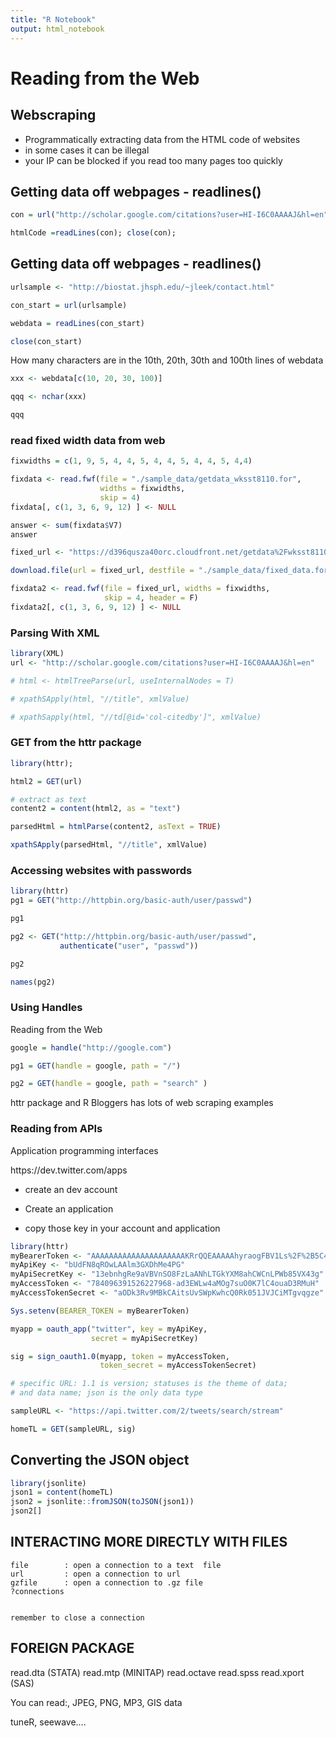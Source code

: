 ```yaml
---
title: "R Notebook"
output: html_notebook
---
```


# Reading from the Web

## Webscraping

* Programmatically extracting data from the HTML code of websites
* in some cases it can be illegal
* your IP can be blocked if you read too many pages too quickly

## Getting data off webpages - readlines()

```r
con = url("http://scholar.google.com/citations?user=HI-I6C0AAAAJ&hl=en")

htmlCode =readLines(con); close(con);
```

## Getting data off webpages - readlines()
```r
urlsample <- "http://biostat.jhsph.edu/~jleek/contact.html"

con_start = url(urlsample)

webdata = readLines(con_start)

close(con_start)
```

How many characters are in the 10th, 20th, 30th and 100th lines of webdata

```r
xxx <- webdata[c(10, 20, 30, 100)]

qqq <- nchar(xxx)

qqq
```

### read fixed width data from web
```r
fixwidths = c(1, 9, 5, 4, 4, 5, 4, 4, 5, 4, 4, 5, 4,4)

fixdata <- read.fwf(file = "./sample_data/getdata_wksst8110.for", 
                    widths = fixwidths, 
                    skip = 4)
fixdata[, c(1, 3, 6, 9, 12) ] <- NULL

answer <- sum(fixdata$V7)
answer
```

```r
fixed_url <- "https://d396qusza40orc.cloudfront.net/getdata%2Fwksst8110.for"

download.file(url = fixed_url, destfile = "./sample_data/fixed_data.for")

fixdata2 <- read.fwf(file = fixed_url, widths = fixwidths,
                     skip = 4, header = F)
fixdata2[, c(1, 3, 6, 9, 12) ] <- NULL
```



### Parsing With XML
```r
library(XML)
url <- "http://scholar.google.com/citations?user=HI-I6C0AAAAJ&hl=en"

# html <- htmlTreeParse(url, useInternalNodes = T)
```

```r
# xpathSApply(html, "//title", xmlValue)
```
```r
# xpathSapply(html, "//td[@id='col-citedby']", xmlValue)
```

### GET from the httr package
```r
library(httr); 

html2 = GET(url)

# extract as text
content2 = content(html2, as = "text")

parsedHtml = htmlParse(content2, asText = TRUE)
```


```r
xpathSApply(parsedHtml, "//title", xmlValue)
```


### Accessing websites with passwords
```r
library(httr)
pg1 = GET("http://httpbin.org/basic-auth/user/passwd")

pg1
```

```r
pg2 <- GET("http://httpbin.org/basic-auth/user/passwd",
           authenticate("user", "passwd"))

pg2
```
```r
names(pg2)
```

### Using Handles

Reading from the Web
```r
google = handle("http://google.com")

pg1 = GET(handle = google, path = "/")

pg2 = GET(handle = google, path = "search" )
```

httr package and R Bloggers has lots of web scraping examples

### Reading from APIs

Application programming interfaces

https://dev.twitter.com/apps

* create an dev account

* Create an application

* copy those key in your account and application


```r
library(httr)
myBearerToken <- "AAAAAAAAAAAAAAAAAAAAAKRrQQEAAAAAhyraogFBV1Ls%2F%2B5C4Nd623x4%2BN0%3DDNPfk6DuP2bmv7Dlk4lxhup0bxAhEwe4yL7xI3t3gWnYJrrVEP"
myApiKey <- "bUdFN8qROwLAAlm3GXDhMe4PG"
myApiSecretKey <- "13ebnhgRe9aVBVnSO8FzLaANhLTGkYXM8ahCWCnLPWb85VX43g"
myAccessToken <- "784096391526227968-ad3EWLw4aMOg7suO0K7lC4ouaD3RMuH"
myAccessTokenSecret <- "aODk3Rv9MBkCAitsUvSWpKwhcQ0Rk051JVJCiMTgvqgze"
```

```r
Sys.setenv(BEARER_TOKEN = myBearerToken)
```

```r
myapp = oauth_app("twitter", key = myApiKey,
                  secret = myApiSecretKey)

sig = sign_oauth1.0(myapp, token = myAccessToken,
                    token_secret = myAccessTokenSecret)

# specific URL: 1.1 is version; statuses is the theme of data;
# and data name; json is the only data type

sampleURL <- "https://api.twitter.com/2/tweets/search/stream"

homeTL = GET(sampleURL, sig)
```

## Converting the JSON object

```r
library(jsonlite)
json1 = content(homeTL)
json2 = jsonlite::fromJSON(toJSON(json1))
json2[]
```


## INTERACTING MORE DIRECTLY WITH FILES
```
file        : open a connection to a text  file
url         : open a connection to url
gzfile      : open a connection to .gz file
?connections


remember to close a connection
```

## FOREIGN PACKAGE

read.dta  (STATA)
read.mtp  (MINITAP)
read.octave
read.spss
read.xport (SAS)

You can read:, JPEG, PNG, MP3, GIS data

tuneR, seewave....























